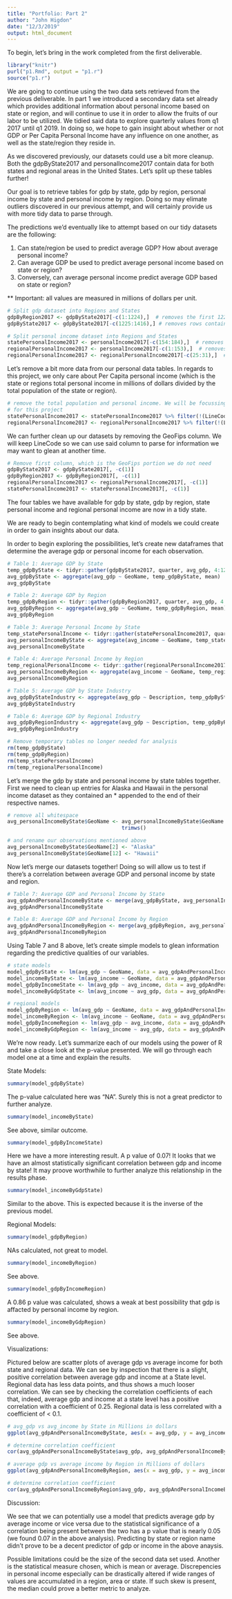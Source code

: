 ---
title: "Portfolio: Part 2"
author: "John Higdon"
date: "12/3/2019"
output: html_document
---

To begin, let's bring in the work completed from the first deliverable.

```{r}
library("knitr")
purl("p1.Rmd", output = "p1.r")
source("p1.r")
```

We are going to continue using the two data sets retrieved from the previous deliverable. In part 1 we introduced a secondary data set already which provides additional information about personal income based on state or region, and will continue to use it in order to allow the fruits of our labor to be utilized. We tidied said data to explore quarterly values from q1 2017 until q1 2019. In doing so, we hope to gain insight about whether or not GDP or Per Capita Personal Income have any influence on one another, as well as the state/region they reside in.

As we discovered previously, our datasets could use a bit more cleanup. Both the gdpByState2017 and personalIncome2017 contain data for both states and regional areas in the United States. Let's split up these tables further! 

Our goal is to retrieve tables for gdp by state, gdp by region, personal income by state and personal income by region. Doing so may elimate outliers discovered in our previous attempt, and will certainly provide us with more tidy data to parse through.

The predictions we'd eventually like to attempt based on our tidy datasets are the following:

1) Can state/region be used to predict average GDP? How about average personal income?
2) Can average GDP be used to predict average personal income based on state or region?
3) Conversely, can average personal income predict average GDP based on state or region?

** Important: all values are measured in millions of dollars per unit.

```{r}
# Split gdp dataset into Regions and States
gdpByRegion2017 <- gdpByState2017[-c(1:1224),]  # removes the first 1225 rows, leaving us with regional data
gdpByState2017 <- gdpByState2017[-c(1225:1416),] # removes rows containing regional data

# Split personal income dataset into Regions and States
statePersonalIncome2017 <- personalIncome2017[-c(154:184),]  # removes rows containing regional data
regionalPersonalIncome2017 <- personalIncome2017[-c(1:153),]  # removes the first 153 rows, leaving us with regional data. 
regionalPersonalIncome2017 <- regionalPersonalIncome2017[-c(25:31),]  # cleans up legend at bottom of dataset which is not needed for analysis
```

Let's remove a bit more data from our personal data tables. In regards to this project, we only care about Per Capita personal income (which is the state or regions total personal income in millions of dollars divided by the total population of the state or region).

```{r}
# remove the total population and personal income. We will be focussing on Per Capita personal income
# for this project
statePersonalIncome2017 <- statePersonalIncome2017 %>% filter(!(LineCode=="2")) %>% filter(!(LineCode=="1"))
regionalPersonalIncome2017 <- regionalPersonalIncome2017 %>% filter(!(LineCode=="2")) %>% filter(!(LineCode=="1"))
```

We can further clean up our datasets by removing the GeoFips column. We will keep LineCode so we can use said column to parse for information we may want to glean at another time.

```{r}
# Remove first column, which is the GeoFips portion we do not need
gdpByState2017 <- gdpByState2017[, -c(1)]
gdpByRegion2017 <- gdpByRegion2017[, -c(1)]
regionalPersonalIncome2017 <- regionalPersonalIncome2017[, -c(1)]
statePersonalIncome2017 <- statePersonalIncome2017[, -c(1)]
```

The four tables we have available for gdp by state, gdp by region, state personal income and regional personal income are now in a tidy state.

We are ready to begin contemplating what kind of models we could create in order to gain insights about our data.

In order to begin exploring the possibilities, let's create new dataframes that determine the average gdp or personal income for each observation.

```{r}
# Table 1: Average GDP by State
temp_gdpByState <- tidyr::gather(gdpByState2017, quarter, avg_gdp, 4:12)
avg_gdpByState <- aggregate(avg_gdp ~ GeoName, temp_gdpByState, mean)
avg_gdpByState

# Table 2: Average GDP by Region
temp_gdpByRegion <- tidyr::gather(gdpByRegion2017, quarter, avg_gdp, 4:12)
avg_gdpByRegion <- aggregate(avg_gdp ~ GeoName, temp_gdpByRegion, mean)
avg_gdpByRegion

# Table 3: Average Personal Income by State
temp_statePersonalIncome <- tidyr::gather(statePersonalIncome2017, quarter, avg_income, 4:12)
avg_personalIncomeByState <- aggregate(avg_income ~ GeoName, temp_statePersonalIncome, mean)
avg_personalIncomeByState

# Table 4: Average Personal Income by Region
temp_regionalPersonalIncome <- tidyr::gather(regionalPersonalIncome2017, quarter, avg_income, 4:12)
avg_personalIncomeByRegion <- aggregate(avg_income ~ GeoName, temp_regionalPersonalIncome, mean)
avg_personalIncomeByRegion

# Table 5: Average GDP by State Industry 
avg_gdpByStateIndustry <- aggregate(avg_gdp ~ Description, temp_gdpByState, mean)
avg_gdpByStateIndustry

# Table 6: Average GDP by Regional Industry
avg_gdpByRegionIndustry <- aggregate(avg_gdp ~ Description, temp_gdpByRegion, mean)
avg_gdpByRegionIndustry

# Remove temporary tables no longer needed for analysis
rm(temp_gdpByState)
rm(temp_gdpByRegion)
rm(temp_statePersonalIncome)
rm(temp_regionalPersonalIncome)
```

Let's merge the gdp by state and personal income by state tables together. First we need to clean up entries for Alaska and Hawaii in the personal income dataset as they contained an * appended to the end of their respective names.

```{r}
# remove all whitespace
avg_personalIncomeByState$GeoName <- avg_personalIncomeByState$GeoName %>%
                                     trimws()

# and rename our observations mentioned above
avg_personalIncomeByState$GeoName[2] <- "Alaska"
avg_personalIncomeByState$GeoName[12] <- "Hawaii"
```

Now let's merge our datasets together! Doing so will allow us to test if there's a correlation between average GDP and personal income by state and region.

```{r}
# Table 7: Average GDP and Personal Income by State
avg_gdpAndPersonalIncomeByState <- merge(avg_gdpByState, avg_personalIncomeByState)
avg_gdpAndPersonalIncomeByState

# Table 8: Average GDP and Personal Income by Region
avg_gdpAndPersonalIncomeByRegion <- merge(avg_gdpByRegion, avg_personalIncomeByRegion)
avg_gdpAndPersonalIncomeByRegion
```

Using Table 7 and 8 above, let's create simple models to glean information regarding the predictive qualities of our variables.

```{r}
# state models
model_gdpByState <- lm(avg_gdp ~ GeoName, data = avg_gdpAndPersonalIncomeByState)
model_incomeByState <- lm(avg_income ~ GeoName, data = avg_gdpAndPersonalIncomeByState)
model_gdpByIncomeState <- lm(avg_gdp ~ avg_income, data = avg_gdpAndPersonalIncomeByState)
model_incomeByGdpState <- lm(avg_income ~ avg_gdp, data = avg_gdpAndPersonalIncomeByState)

# regional models
model_gdpByRegion <- lm(avg_gdp ~ GeoName, data = avg_gdpAndPersonalIncomeByRegion)
model_incomeByRegion <- lm(avg_income ~ GeoName, data = avg_gdpAndPersonalIncomeByRegion)
model_gdpByIncomeRegion <- lm(avg_gdp ~ avg_income, data = avg_gdpAndPersonalIncomeByRegion)
model_incomeByGdpRegion <- lm(avg_income ~ avg_gdp, data = avg_gdpAndPersonalIncomeByRegion)
```

We're now ready. Let's summarize each of our models using the power of R and take a close look at the p-value presented. We will go through each model one at a time and explain the results. 

State Models:

```{r}
summary(model_gdpByState)
```

The p-value calculated here was "NA". Surely this is not a great predictor to further analyze.

```{r}
summary(model_incomeByState)
```

See above, similar outcome.

```{r}
summary(model_gdpByIncomeState)
```

Here we have a more interesting result. A p value of 0.07! It looks that we have an almost statistically significant correlation between gdp and income by state! It may proove worthwhile to further analyze this relationship in the results phase.

```{r}
summary(model_incomeByGdpState)
```

Similar to the above. This is expected because it is the inverse of the previous model.

Regional Models:
```{r}
summary(model_gdpByRegion)
```

NAs calculated, not great to model.

```{r}
summary(model_incomeByRegion)
```

See above.

```{r}
summary(model_gdpByIncomeRegion)
```

A 0.86 p value was calculated, shows a weak at best possibility that gdp is affacted by personal income by region.

```{r}
summary(model_incomeByGdpRegion)
```

See above.

Visualizations:

Pictured below are scatter plots of average gdp vs average income for both state and regional data. We can see by inspection that there is a slight, positive correlation between average gdp and income at a State level. Regional data has less data points, and thus shows a much looser correlation. We can see by checking the correlation coefficients of each that, indeed, average gdp and income at a state level has a positive correlation with a coefficient of 0.25. Regional data is less correlated with a coefficient of < 0.1. 

```{r}
# avg_gdp vs avg_income by State in Millions in dollars
ggplot(avg_gdpAndPersonalIncomeByState, aes(x = avg_gdp, y = avg_income)) + geom_point() + geom_smooth(method=lm, se=FALSE, color="darkred")

# determine correlation coefficient
cor(avg_gdpAndPersonalIncomeByState$avg_gdp, avg_gdpAndPersonalIncomeByState$avg_income)

# average gdp vs average income by Region in Millions of dollars
ggplot(avg_gdpAndPersonalIncomeByRegion, aes(x = avg_gdp, y = avg_income)) + geom_point() + geom_smooth(method=lm, se=FALSE, color="darkred")

# determine correlation coefficient
cor(avg_gdpAndPersonalIncomeByRegion$avg_gdp, avg_gdpAndPersonalIncomeByRegion$avg_income)

```

Discussion:  

We see that we can potentially use a model that predicts average gdp by average income or vice versa due to the statistical significance of a correlation being present between the two has a p value that is nearly 0.05 (we found 0.07 in the above analysis). Predicting by state or region name didn't prove to be a decent predictor of gdp or income in the above anaysis.  

Possible limitations could be the size of the second data set used. Another is the statistical measure chosen, which is mean or average. Discrepencies in personal income especially can be drastically altered if wide ranges of values are accumulated in a region, area or state. If such skew is present, the median could prove a better metric to analyze.  